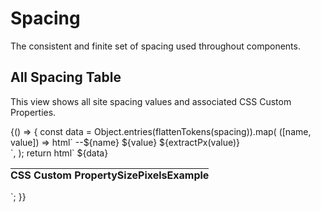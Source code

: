 
<!-- Utility Functions -->


<!-- Style Library Tokens -->


<Meta title="Protons/Spacing" component="Spacing" />

# Spacing

The consistent and finite set of spacing used throughout components.

## All Spacing Table

This view shows all site spacing values and associated CSS Custom Properties.

<Story name="All Spacings Table">
  {() => {
    const data = Object.entries(flattenTokens(spacing)).map(
      ([name, value]) => html`
        <tr>
          <td>--${name}</td>
          <td>${value}</td>
          <td>${extractPx(value)}</td>
          <td>
            <div style="border: 1px solid var(--color-brand); height: var(--spacing-base); width: var(--${name})"></div>
          </td>
        </tr>
      `,
    );
    return html`
      <style>
        table {
          border-collapse: collapse;
          text-align: left;
          width: 100%;
        }
        table tr {
          background: var(--color-white);
          border: var(--border-base);
          border-color: var(--color-brand-dark);
        }
        table th,
        table td {
          padding: var(--spacing-sm) var(--spacing-md);
        }
      </style>
      <table>
        <thead>
          <tr>
            <th scope="col">CSS Custom Property</th>
            <th scope="col">Size</th>
            <th scope="col">Pixels</th>
            <th scope="col">Example</th>
          </tr>
        </thead>
        <tbody>
          ${data}
        </tbody>
      </table>
    `;
  }}
</Story>

